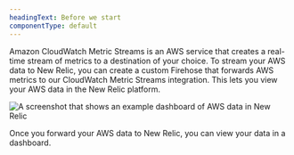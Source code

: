 ```yaml
---
headingText: Before we start
componentType: default
---
```


Amazon CloudWatch Metric Streams is an AWS service that creates a real-time stream of metrics to a destination of your choice. To stream your AWS data to New Relic, you can create a custom Firehose that forwards AWS metrics to our CloudWatch Metric Streams integration. This lets you view your AWS data in the New Relic platform.

<img
    title="View your AWS data in New Relic with CloudWatch Metric Streams"
    alt="A screenshot that shows an example dashboard of AWS data in New Relic"
    src="/images/infrastructure_screenshot-full_CloudWatch-Metric-Streams.webp" 
/>

<figcaption>
    Once you forward your AWS data to New Relic, you can view your data in a dashboard. 
</figcaption>
